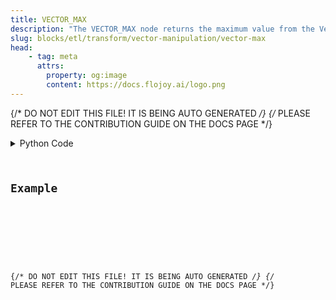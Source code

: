 ```yaml
---
title: VECTOR_MAX
description: "The VECTOR_MAX node returns the maximum value from the Vector."
slug: blocks/etl/transform/vector-manipulation/vector-max
head:
    - tag: meta
      attrs:
        property: og:image
        content: https://docs.flojoy.ai/logo.png
---
```


{/* DO NOT EDIT THIS FILE! IT IS BEING AUTO GENERATED */}
{/* PLEASE REFER TO THE CONTRIBUTION GUIDE ON THE DOCS PAGE */}


<DownloadStudioBanner />
<PythonDocsDisplay docstring={block_data["docstring"]} />
<details>
<summary>Python Code</summary>



<Code code={pythonCode} lang="py" wrap theme="dracula" />

[Find this Flojoy Block on GitHub](https://github.com/flojoy-ai/blocks/blob/main/blocks/ETL/TRANSFORM/VECTOR_MANIPULATION/VECTOR_MAX/VECTOR_MAX.py)

</details>

## Example


<GetHelpWidget />


<AppDisplay app={app} blockName="VECTOR_MAX" client:visible />


<Example />

{/* DO NOT EDIT THIS FILE! IT IS BEING AUTO GENERATED */}
{/* PLEASE REFER TO THE CONTRIBUTION GUIDE ON THE DOCS PAGE */}
